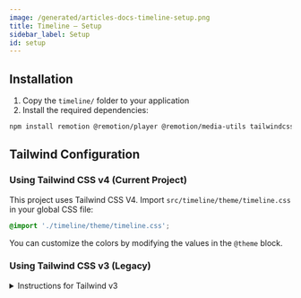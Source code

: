 ```yaml
---
image: /generated/articles-docs-timeline-setup.png
title: Timeline – Setup
sidebar_label: Setup
id: setup
---
```


## Installation

1. Copy the `timeline/` folder to your application
2. Install the required dependencies:

```bash
npm install remotion @remotion/player @remotion/media-utils tailwindcss
```

## Tailwind Configuration

### Using Tailwind CSS v4 (Current Project)

This project uses Tailwind CSS V4. Import `src/timeline/theme/timeline.css` in your global CSS file:

```css
@import './timeline/theme/timeline.css';
```

You can customize the colors by modifying the values in the `@theme` block.

### Using Tailwind CSS v3 (Legacy)

<details>
  <summary>
  Instructions for Tailwind v3
  </summary>
Use `src/timeline/theme/timeline-preset.mjs` as a preset in your `tailwind.config.js`:

Then, set up your `tailwind.config.js` like this:

```js
import timelinePreset from './timeline/theme/timeline-preset.mjs';

/** @type {import('tailwindcss').Config} */
export default {
  presets: [timelinePreset],
  content: ['./index.html', './src/**/*.{js,ts,jsx,tsx}'],
  theme: {
    extend: {
      // Add your custom theme extensions here
    },
  },
};
```

</details>
